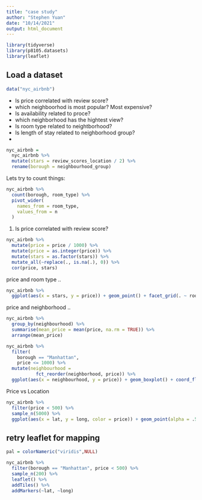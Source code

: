 ```yaml
---
title: "case study"
author: "Stephen Yuan"
date: "10/14/2021"
output: html_document
---
```


```r
library(tidyverse)
library(p8105.datasets)
library(leaflet)
```

## Load a dataset

```r
data("nyc_airbnb")
```

* Is price correlated with review score?
* which neighboorhod is most popular? Most expensive?
* Is availability related to proce?
* which neighborhood has the hightest view?
* Is room type related to neightborhood?
* Is length of stay related to neighborhood group?
* 

```r
nyc_airbnb = 
  nyc_airbnb %>% 
  mutate(stars = review_scores_location / 2) %>% 
  rename(borough = neighbourhood_group)
```

Lets try to count things:

```r
nyc_airbnb %>% 
  count(borough, room_type) %>% 
  pivot_wider(
    names_from = room_type,
    values_from = n
  )
```

1. Is price correlated with review score?

```r
nyc_airbnb %>% 
  mutate(price = price / 1000) %>%
  mutate(price = as.integer(price)) %>% 
  mutate(stars = as.factor(stars)) %>% 
  mutate_all(~replace(., is.na(.), 0)) %>% 
  cor(price, stars)
```

price and room type .. 

```r
nyc_airbnb %>% 
  ggplot(aes(x = stars, y = price)) + geom_point() + facet_grid(. ~ room_type)
```

price and neighborhood .. 

```r
nyc_airbnb %>% 
  group_by(neighbourhood) %>% 
  summarise(mean_price = mean(price, na.rm = TRUE)) %>% 
  arrange(mean_price)

nyc_airbnb %>% 
  filter(
    borough == "Manhattan",
    price <= 1000) %>% 
  mutate(neighbourhood = 
           fct_reorder(neighborhood, price)) %>% 
  ggplot(aes(x = neighbourhood, y = price)) + geom_boxplot() + coord_flip()
```

Price vs Location

```r
nyc_airbnb %>% 
  filter(price < 500) %>% 
  sample_n(5000) %>% 
  ggplot(aes(x = lat, y = long, color = price)) + geom_point(alpha = .5)
```


## retry leaflet for mapping

```r
pal = colorNameric("viridis",NULL)

nyc_airbnb %>% 
  filter(borough == "Manhattan", price < 500) %>% 
  sample_n(200) %>% 
  leaflet() %>% 
  addTiles() %>% 
  addMarkers(~lat, ~long)
```




